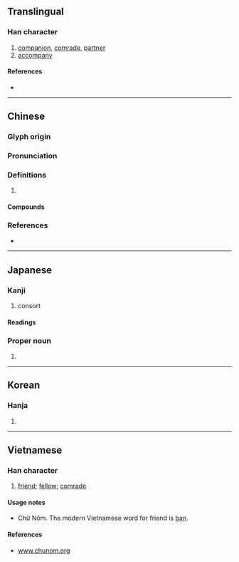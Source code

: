 {{also|件}}
{{character info/new}}
==Translingual==

===Han character===
{{Han char|rn=9|rad=人|as=05|sn=7|four=29250|canj=OFQ|ids=⿰亻半}}

# [[companion]], [[comrade]], [[partner]]
# [[accompany]]

====References====
* {{Han ref|kx=0096.230|dkj=00475|dj=0205.090|hdz=10139.010|uh=4F34|ud=20276|bh=A6F1|bd=42737}}

----

==Chinese==
{{zh-forms}}

===Glyph origin===
{{Han etym}}

===Pronunciation===
{{zh-pron
|m=bàn
|c=bun6,pun5
|h=pfs=phân
|mn=xm,zz,tw:phōaⁿ/qz:phǒaⁿ/xm,zz:pōaⁿ/xm,zz:poān/qz:phoǎn/tw:phoān
|mn_note=phōaⁿ/phǒaⁿ/pōaⁿ - vernacular; poān/phoǎn/phoān - literary
|mc=y
|oc=y
|cat=
}}

===Definitions===
{{zh-hanzi}}

# {{rfdef|zh}}

====Compounds====
{{zh-der|伴手|做伴|伴宿|伴娘|伴唱|伴星|伴材|伴等|夥伴|伴食|伴郎|作伴|伴食宰相|伙伴|伴奏|伴唱帶|伴當|伴哥|廝伴|伴唱機|伴隨|學伴|女伴|伴奐|伴姑兒|伴大夜|伴讀|伴侶|呼朋引伴|同伴|伴送|伴食中書|偷偷伴伴|伴舞|伴同|伴姑|伴夥|伴唱影碟|伴侶動物|木伴哥|窩伴|火伴|男伴|相伴|玩伴|搭伴|旅伴|結伴|終身伴侶|館伴|舞伴|陪伴|良伴|遊伴|老伴}}

===References===
* {{R:yue:Hanzi}}

----

==Japanese==

===Kanji===
{{ja-kanji|grade=c|rs=人05}}

# consort

====Readings====
{{ja-readings
|goon=ばん
|kanon=はん
|kun=ともな-う<ともな-ふ, とも-
}}

===Proper noun===
{{ja-pos|proper|ばん}}

# {{surname|lang=ja|sort=はん'}}

----

==Korean==

===Hanja===
{{ko-hanja|hangeul=반|rv=ban|mr=pan}}

# {{defn|lang=ko|sort=人05}}

----

==Vietnamese==

===Han character===
{{vi-hantu|[[bạn]]|rs=人05}}

# [[friend]]; [[fellow]]; [[comrade]]

====Usage notes====
* Chữ Nôm. The modern Vietnamese word for friend is [[bạn]].

====References====
* [http://www.chunom.org/pages/伴 www.chunom.org]